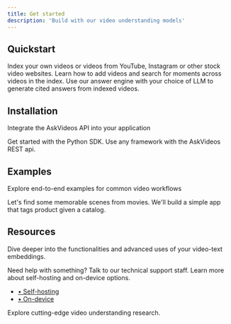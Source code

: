 ```yaml
---
title: Get started
description: 'Build with our video understanding models'
---
```


## Quickstart

<CardGroup cols={3}>
  <Card
    title="Add videos"
    icon="video"
    href="/quickstart/add-videos"
  >
    Index your own videos or videos from YouTube, Instagram or other stock video websites.
  </Card>
  <Card
    title="Search for moments"
    icon="searchengin"
    href="/quickstart/search"
  >
    Learn how to add videos and search for moments across videos in the index.
  </Card>
  <Card
    title="Answer questions"
    icon="brain"
    href="/quickstart/answer"
  >
    Use our answer engine with your choice of LLM to generate cited answers from indexed videos.
  </Card>
</CardGroup>

## Installation

Integrate the AskVideos API into your application

<CardGroup cols={2}>
  <Card
    title="Python"
    icon="python"
    href="/installation/python"
  >
    Get started with the Python SDK.
  </Card>
  <Card
    title="REST API"
    icon="browser"
    href="/api-reference/introduction"
  >
    Use any framework with the AskVideos REST api.
  </Card>
</CardGroup>

## Examples

Explore end-to-end examples for common video workflows

<CardGroup cols={2}>
  <Card
    title="Find scenes in movies"
    icon="film"
    href="/examples/movie"
  >
    Let's find some memorable scenes from movies.
  </Card>
  <Card
    title="Identify and tag products"
    icon="store"
    href="/"
  >
    We'll build a simple app that tags product given a catalog.  
  </Card>
</CardGroup>

## Resources

Dive deeper into the functionalities and advanced uses of your video-text embeddings.

<CardGroup cols={3}>
  <Card
    title="Support"
    icon="message"
    href="https://www.askvideos.com/support"
  >
    Need help with something? Talk to our technical support staff.
  </Card>
  <Card
    title="Self-hosting & on-device"
    icon="server"
    href="/custom"
  >
    Learn more about self-hosting and on-device options. 
    <ul>
      <li><a href="/custom/self-hosting">• Self-hosting</a></li>
      <li><a href="/custom/on-device">• On-device</a></li>
    </ul>
  </Card>
    <Card
    title="Research"
    icon="book"
    href="https://www.askvideos.com"
  >
    Explore cutting-edge video understanding research.
  </Card>
</CardGroup>
